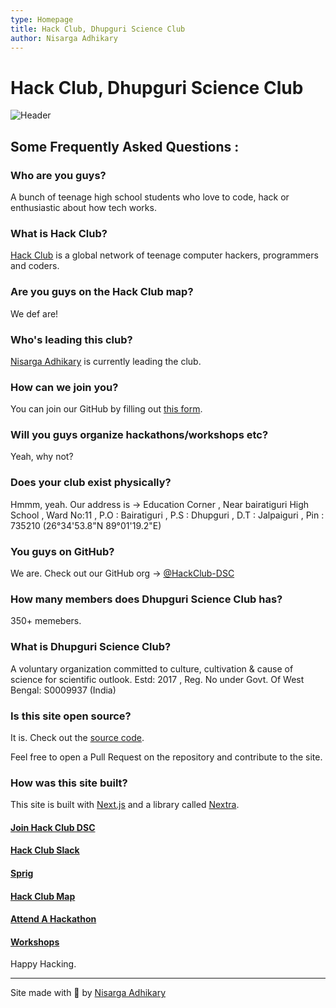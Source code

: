```yaml
---
type: Homepage
title: Hack Club, Dhupguri Science Club
author: Nisarga Adhikary
---
```



# Hack Club, Dhupguri Science Club

![Header](/images/header.png)

## Some Frequently Asked Questions :

### Who are you guys?
A bunch of teenage high school students who love to code, hack or enthusiastic about how tech works.

### What is Hack Club?
[Hack Club](https://hackclub.com) is a global network of teenage computer hackers, programmers and coders.

### Are you guys on the Hack Club map?
We def are!

### Who's leading this club?
[Nisarga Adhikary](https://github.com/ni5arga) is currently leading the club.

### How can we join you?
You can join our GitHub by filling out [this form](https://forms.gle/zH2qLwTt16pZrKXv5).

### Will you guys organize hackathons/workshops etc?
Yeah, why not?

### Does your club exist physically?
Hmmm, yeah.
Our address is ->  Education Corner , Near bairatiguri High School , Ward No:11 , P.O : Bairatiguri , P.S : Dhupguri , D.T : Jalpaiguri , Pin : 735210
(26°34'53.8"N 89°01'19.2"E)

### You guys on GitHub?
We are. Check out our GitHub org -> [@HackClub-DSC](https://github.com/HackClub-DSC)

### How many members does Dhupguri Science Club has?
350+ memebers.

### What is Dhupguri Science Club?
A voluntary organization committed to culture, cultivation & cause of science for scientific outlook.
Estd: 2017 , Reg. No under Govt. Of West Bengal: S0009937 (India)

### Is this site open source?
It is. Check out the [source code](https://github.com/hackclub-dsc/website/).

Feel free to open a Pull Request on the repository and contribute to the site.

### How was this site built?
This site is built with [Next.js](https://nextjs.com) and a library called [Nextra](https://nextra.vercel.app/).

#### [Join Hack Club DSC](https://forms.gle/zH2qLwTt16pZrKXv5)
#### [Hack Club Slack](https://hackclub.com/slack)
#### [Sprig](https://sprig.hackclub.dev)
#### [Hack Club Map](https://hackclub.com/map)
#### [Attend A Hackathon](https://hackathons.hackclub.com)
#### [Workshops](https://hackclub.com/workshops)

Happy Hacking.

---
Site made with 💖 by [Nisarga Adhikary](https://github.com/ni5arga)
